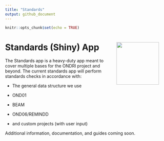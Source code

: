 ```yaml
---
title: "Standards"
output: github_document
---
```


```r
knitr::opts_chunk$set(echo = TRUE)
```

# Standards (Shiny) App <img src='etc/logo.png' align="right" height="139"/>

The Standards app is a heavy-duty app meant to cover multiple bases for the ONDRI project and beyond. The current standards app will perform standards checks in accordance with:

* The general data structure we use

* OND01

* BEAM

* OND06/REMINDD

* and custom projects (with user input)


Additional information, documentation, and guides coming soon.